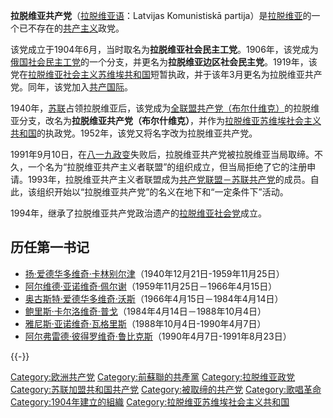 '''拉脱维亚共产党'''（[[拉脱维亚语|拉脱维亚语]]：Latvijas Komunistiskā partija）是[[拉脱维亚|拉脱维亚]]的一个已不存在的[[共产主义|共产主义]]政党。

该党成立于1904年6月，当时取名为'''拉脱维亚社会民主工党'''。1906年，该党成为[[俄国社会民主工党|俄国社会民主工党]]的一个分支，并更名为'''拉脱维亚边区社会民主党'''。1919年，该党在[[拉脱维亚社会主义苏维埃共和国|拉脱维亚社会主义苏维埃共和国]]短暂执政，并于该年3月更名为拉脱维亚共产党。同年，该党加入[[共产国际|共产国际]]。

1940年，[[苏联|苏联]]占领拉脱维亚后，该党成为[[全联盟共产党（布尔什维克）|全联盟共产党（布尔什维克）]]的拉脱维亚分支，改名为'''拉脱维亚共产党（布尔什维克）'''，并作为[[拉脱维亚苏维埃社会主义共和国|拉脱维亚苏维埃社会主义共和国]]的执政党。1952年，该党又将名字改为拉脱维亚共产党。

1991年9月10日，在[[八一九政变|八一九政变]]失败后，拉脱维亚共产党被拉脱维亚当局取缔。不久，一个名为“拉脱维亚共产主义者联盟”的组织成立，但当局拒绝了它的注册申请。1993年，拉脱维亚共产主义者联盟成为[[共产党联盟－苏联共产党|共产党联盟－苏联共产党]]的成员。自此，该组织开始以“拉脱维亚共产党”的名义在地下和“一定条件下”活动。

1994年，继承了拉脱维亚共产党政治遗产的[[拉脱维亚社会党|拉脱维亚社会党]]成立。

== 历任第一书记 ==
* [[扬·爱德华多维奇·卡林别尔津|扬·爱德华多维奇·卡林别尔津]]（1940年12月21日-1959年11月25日）
* [[阿尔维德·亚诺维奇·佩尔谢|阿尔维德·亚诺维奇·佩尔谢]]（1959年11月25日－1966年4月15日）
* [[奥古斯特·爱德华多维奇·沃斯|奥古斯特·爱德华多维奇·沃斯]]（1966年4月15日－1984年4月14日）
* [[鲍里斯·卡尔洛维奇·普戈|鲍里斯·卡尔洛维奇·普戈]]（1984年4月14日－1988年10月4日）
* [[雅尼斯·亚诺维奇·瓦格里斯|雅尼斯·亚诺维奇·瓦格里斯]]（1988年10月4日-1990年4月7日）
* [[阿尔弗雷德·彼得罗维奇·鲁比克斯|阿尔弗雷德·彼得罗维奇·鲁比克斯]]（1990年4月7日-1991年8月23日）
{{-}}
{{苏联共产党}}
[[Category:欧洲共产党|Category:欧洲共产党]]
[[Category:前蘇聯的共產黨|Category:前蘇聯的共產黨]]
[[Category:拉脱维亚政党|Category:拉脱维亚政党]]
[[Category:苏联加盟共和国共产党|Category:苏联加盟共和国共产党]]
[[Category:被取缔的共产党|Category:被取缔的共产党]]
[[Category:歌唱革命|Category:歌唱革命]]
[[Category:1904年建立的組織|Category:1904年建立的組織]]
[[Category:拉脱维亚苏维埃社会主义共和国|Category:拉脱维亚苏维埃社会主义共和国]]
